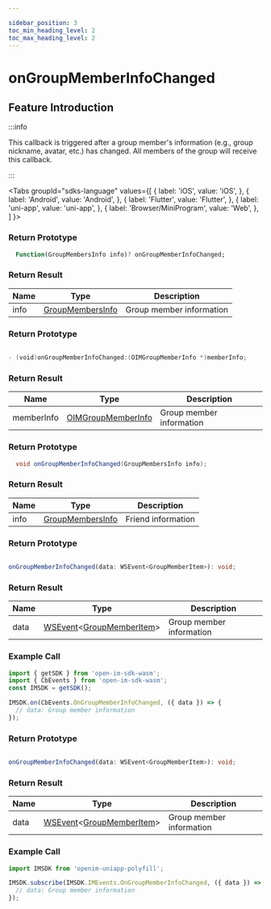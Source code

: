 ```yaml
---

sidebar_position: 3
toc_min_heading_level: 2
toc_max_heading_level: 2
---
```


# onGroupMemberInfoChanged

## Feature Introduction

:::info

This callback is triggered after a group member's information (e.g., group nickname, avatar, etc.) has changed. All members of the group will receive this callback.

:::

<Tabs
groupId="sdks-language"
values={[
{ label: 'iOS', value: 'iOS', },
{ label: 'Android', value: 'Android', },
{ label: 'Flutter', value: 'Flutter', },
{ label: 'uni-app', value: 'uni-app', },
{ label: 'Browser/MiniProgram', value: 'Web', },
]
}>

<TabItem value="Flutter">

### Return Prototype

```dart showLineNumbers
  Function(GroupMembersInfo info)? onGroupMemberInfoChanged;
```

### Return Result

| Name | Type                                                          | Description     |
| ---- | ------------------------------------------------------------- | --------------- |
| info | [GroupMembersInfo](/class/group/groupMemberInfo.mdx) | Group member information |

</TabItem>

<TabItem value="iOS">

### Return Prototype

```swift showLineNumbers

- (void)onGroupMemberInfoChanged:(OIMGroupMemberInfo *)memberInfo;

```

### Return Result

| Name       | Type                                                            | Description     |
| ---------- | --------------------------------------------------------------- | --------------- |
| memberInfo | [OIMGroupMemberInfo](/class/group/groupMemberInfo.mdx) | Group member information |

</TabItem>

<TabItem value="Android">

### Return Prototype

```java showLineNumbers
  void onGroupMemberInfoChanged(GroupMembersInfo info);
```

### Return Result

| Name | Type                                                          | Description     |
| ---- | ------------------------------------------------------------- | --------------- |
| info | [GroupMembersInfo](/class/group/groupMemberInfo.mdx) | Friend information |

</TabItem>

<TabItem value="Web">

### Return Prototype

```ts showLineNumbers

onGroupMemberInfoChanged(data: WSEvent<GroupMemberItem>): void;

```

### Return Result

| Name | Type                                                                                                  | Description       |
| ---- | ----------------------------------------------------------------------------------------------------- | ----------------- |
| data | [WSEvent](/class/response.mdx)<[GroupMemberItem](/class/group/groupMemberInfo.mdx)> | Group member information |

### Example Call

```js showLineNumbers
import { getSDK } from 'open-im-sdk-wasm';
import { CbEvents } from 'open-im-sdk-wasm';
const IMSDK = getSDK();

IMSDK.on(CbEvents.OnGroupMemberInfoChanged, ({ data }) => {
  // data: Group member information
});
```

</TabItem>

<TabItem value="uni-app">

### Return Prototype

```ts showLineNumbers

onGroupMemberInfoChanged(data: WSEvent<GroupMemberItem>): void;

```

### Return Result

| Name | Type                                                                                                  | Description       |
| ---- | ----------------------------------------------------------------------------------------------------- | ----------------- |
| data | [WSEvent](/class/response.mdx)<[GroupMemberItem](/class/group/groupMemberInfo.mdx)> | Group member information |

### Example Call

```js showLineNumbers
import IMSDK from 'openim-uniapp-polyfill';

IMSDK.subscribe(IMSDK.IMEvents.OnGroupMemberInfoChanged, ({ data }) => {
  // data: Group member information
});
```

</TabItem>

</Tabs>